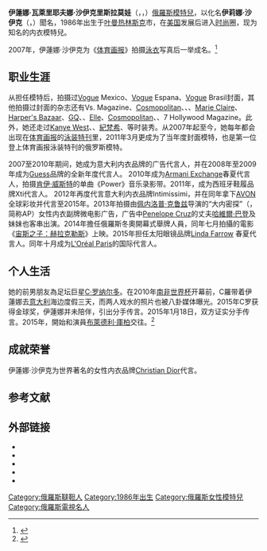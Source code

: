 {{non-free|time=2011-10-10T04:09:06+00:00}}
{{tone|time=2011-10-10T04:09:06+00:00}}
{{noteTA
|1=zh-hk:畢列·谷巴;zh-tw:布萊德利·庫柏;zh-cn:布莱德利·库珀;
}}
{{Infobox model
| 姓名          = 伊蓮娜·沙伊克
| 英文名        = Irina Shayk
| 圖像          = Irina Shayk Cannes 2018.jpg
| 圖像大小      = 250px
| 圖像說明      = 沙伊克攝於2018年
| 原名          = 
| 出生          = {{Birth date and age|1986|1|6}}
| 出生地點      = {{flag|USSR}}[[葉曼熱林斯克|葉曼熱林斯克]]
| 逝世          = <!-- 去世日期，建議使用模板{{death date and age|}} -->
| 逝世地點      = 
| 昵稱          =  
| 職業          = [[模特儿|模特儿]]
| 國籍          = {{RUS}}
| 種族          = 
| 身高          = {{height|ft=5|in=10}}  
| 體重          = <!-- 體重{{Weight|kg= }}-->
| 髮色          = 棕色
| 瞳色          = 绿色
| 三圍          = 34-23-35 （US）； 86.5-58-88 （EU）
| 女裝尺碼      = 
| 男裝領碼      = 
| 领碼          = 
| 鞋碼          =  7 （US）；37 （EU）
| 教育程度      = 
| 經紀公司      = [[纽约|纽约]]，[[美国|美国]]，[[巴黎|巴黎]]，[[法国|法国]]，[[米兰|米兰]]，[[意大利|意大利]]写真模特儿<ref name="Models.com">{{cite web |url=http://models.com/models/Irina-Shayk |title=Irina Shayk - Model Profile - Photos & latest news |publisher=Models.com |date= |accessdate=2010-11-10 |archive-date=2015-09-05 |archive-url=https://web.archive.org/web/20150905222453/http://models.com/models/Irina-Shayk |dead-url=no }}</ref>
| 配偶          = 
| 親屬          = 
| 官方網站      =  {{URL|http://www.irinashaykofficial.com}}
}}
'''伊蓮娜·瓦萊里耶夫娜·沙伊克里斯拉莫娃'''（{{lang-en|'''Irina Valeryevna Shaykhlislamova'''}}，{{lang-ru|'''Ири́на Вале́рьевна Шайхлисла́мова'''}}，{{bd|1986年|1月6日|||catIdx= S沙伊克}}）[[俄羅斯|俄羅斯]][[模特兒|模特兒]]，以化名'''伊莉娜·沙伊克'''（{{lang-en|Irina Shayk}}，{{lang-ru|Ирина Шейк}}）聞名，1986年出生于[[叶曼热林斯克|叶曼热林斯克]]市，在[[美国|美国]]发展后进入[[时尚|时尚]]圈，现为知名的内衣模特兒。

2007年，伊蓮娜·沙伊克为《[[体育画报|体育画报]]》拍摄[[泳衣|泳衣]]写真后一举成名。<ref>{{cite web|url=http://ent.ifeng.com/zz/detail_2011_08/05/8198168_0.shtml|title=《文化·星态》|accessdate=2011年8月5日|work=|publisher=凤凰网|language=zh-hans|archive-date=2015年1月20日|archive-url=https://web.archive.org/web/20150120115557/http://ent.ifeng.com/zz/detail_2011_08/05/8198168_0.shtml|dead-url=no}}</ref>

== 职业生涯 ==
从担任模特后，拍摄过[[时尚_(杂志)|Vogue]] Mexico、[[时尚_(杂志)|Vogue]] Espana、[[时尚_(杂志)|Vogue]] Brasil封面，其他拍摄过封面的杂志还有Vs. Magazine、[[柯夢波丹|Cosmopolitan]]、{{tsl|en|Maxim (magazine)|Maxim}}、{{tsl|en|Glamour_(magazine)|Glamour}}、[[美麗佳人|Marie Claire]]、[[时尚芭莎|Harper's Bazaar]]、[[GQ|GQ]]、{{tsl|en|Esquire_(magazine)|Esquire}}、[[Elle|Elle]]、[[Cosmopolitan|Cosmopolitan]]、{{tsl|en|Allure_(magazine)|Allure}}、7 Hollywood Magazine。此外，她还走过[[肯伊·威斯特|Kanye West]]、{{tsl|en|Jeremy Scott}}、[[紀梵希|紀梵希]]、{{tsl|en|Philipp Plein}}等时装秀。从2007年起至今，她每年都会出现在[[体育画报|体育画报]]的[[運動畫刊泳裝特輯|泳装特刊]]里，2011年3月更成为了当年度封面模特，也是第一位登上体育画报泳装特刊的俄罗斯模特。


2007至2010年期间，她成为意大利内衣品牌{{tsl|en|Intimissimi}}的广告代言人，并在2008年至2009年成为[[Guess|Guess]]品牌的全新年度代言人。 2010年成为[[亞曼尼|Armani Exchange]]春夏代言人，拍摄[[肯伊·威斯特|肯伊·威斯特]]的单曲《Power》音乐录影带。2011年，成为西班牙鞋履品牌Xti代言人。
2012年再度代言意大利内衣品牌Intimissimi，并在同年拿下[[雅芳|AVON]]全球彩妆并代言至2015年。2013年拍摄由[[佩内洛普·克鲁兹|佩内洛普·克鲁兹]]导演的“大内密探”（{{tsl|en|Agent Provocateur (lingerie)|Agent Provocateur}}，简称AP）女性内衣副牌微电影广告，广告中[[Penelope_Cruz|Penelope Cruz]]的丈夫[[哈維爾·巴登|哈維爾·巴登]]及妹妹{{tsl|en|Mónica Cruz|莫妮卡·克鲁兹}}也客串出演。2014年擔任俄羅斯冬奧開幕式舉牌人員，同年七月拍攝的電影《[[宙斯之子：赫拉克勒斯|宙斯之子：赫拉克勒斯]]》上映。2015年担任太阳眼镜品牌[http://int.lindafarrow.com/ Linda Farrow] {{Wayback|url=http://int.lindafarrow.com/ |date=20210204035156 }}春夏代言人。同年十月成为[[萊雅|L'Oréal Paris]]的国际代言人。

== 个人生活 ==
她的前男朋友為足坛巨星[[C·罗纳尔多|C·罗纳尔多]]。在2010年[[南非世界杯|南非世界杯]]开幕前，C羅带着伊蓮娜去[[意大利|意大利]]海边度假三天，而两人戏水的照片也被八卦媒体曝光。2015年C罗获得金球奖，伊蓮娜并未陪伴，引出分手传言。2015年1月18日，双方证实分手传言。2015年，開始和演員[[布萊德利·庫柏|布萊德利·庫柏]]交往。<ref>{{cite web|url=http://www.felady.com/ent/0704/00005051.html|title=《C罗准娇妻 俄罗斯名模伊蓮娜性感写真》|accessdate=2010-07-04|work=|publisher=菲风网|language=zh-hans|archive-date=2017-02-11|archive-url=https://web.archive.org/web/20170211235302/http://www.felady.com/ent/0704/00005051.html|dead-url=no}}</ref>

== 成就荣誉 ==
伊蓮娜·沙伊克为世界著名的女性内衣品牌[[Christian_Dior|Christian Dior]]代言。

== 参考文献 ==
{{reflist}}

== 外部链接 ==
* {{Official website|1=http://www.theirinashayk.com  }}
* {{facebook|IrinaShayk}}
* {{twitter|theirishayk}}
* {{fashionmodel|id=Irina_Shayk|name=伊蓮娜·沙伊克}}
* {{imdb name|id=3356995|name=伊蓮娜·沙伊克}}

{{SISwimsuitCoverModels}}

{{DEFAULTSORT:Shayk, Irina}}

[[Category:俄羅斯韃靼人|Category:俄羅斯韃靼人]]
[[Category:1986年出生|Category:1986年出生]]
[[Category:俄羅斯女性模特兒|Category:俄羅斯女性模特兒]]
[[Category:俄羅斯電視名人|Category:俄羅斯電視名人]]